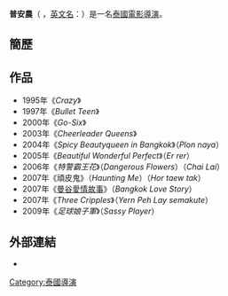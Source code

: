 '''普安農'''（{{bd|catIdx=}} {{lang-th|พจน์ อานนท์}}，[[英文名|英文名]]：{{lang|en|Poj Arnon}}）是一名[[泰國|泰國]][[電影導演|電影導演]]。

== 簡歷 ==

== 作品 ==
*1995年《''Crazy''》
*1997年《''Bullet Teen''》
*2000年《''Go-Six''》 
*2003年《''Cheerleader Queens''》
*2004年《''Spicy Beautyqueen in Bangkok''》（''Plon naya''）
*2005年《''Beautiful Wonderful Perfect''》（''Er rer''）
*2006年《''特警霸王花''》（''Dangerous Flowers''）（''Chai Lai''）
*2007年《頑皮鬼》（''Haunting Me''）（''Hor taew tak''）
*2007年《[[曼谷愛情故事|曼谷愛情故事]]》（''Bangkok Love Story''）
*2007年《''Three Cripples''》（''Yern Peh Lay semakute''）
*2009年《''足球娘子軍''》（''Sassy Player''）

== 外部連結 ==
*{{imdb name|id=1547925|name=Poj Arnon}}

{{Authority control}}
{{電影小作品}}

{{DEFAULTSORT:Poj Arnon}}

[[Category:泰國導演|Category:泰國導演]]